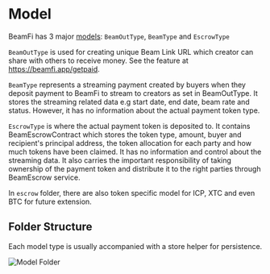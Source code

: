 # Model

BeamFi has 3 major [models](https://github.com/BeamFi/BeamFiProtocol/tree/main/backend/model): `BeamOutType`, `BeamType` and `EscrowType`

`BeamOutType` is used for creating unique Beam Link URL which creator can share with others to receive money.
See the feature at https://beamfi.app/getpaid.

`BeamType` represents a streaming payment created by buyers when they deposit payment to BeamFi to stream to creators as set in BeamOutType.
It stores the streaming related data e.g start date, end date, beam rate and status. However, it has no information about the actual payment token type.

`EscrowType` is where the actual payment token is deposited to. It contains BeamEscrowContract which stores the token type, amount, buyer and recipient's principal address, the token allocation for each party and how much tokens have been claimed. It has no information and control about the streaming data.
It also carries the important responsibility of taking ownership of the payment token and distribute it to the right parties through BeamEscrow service.

In `escrow` folder, there are also token specific model for ICP, XTC and even BTC for future extension.

## Folder Structure

Each model type is usually accompanied with a store helper for persistence.


<div style={{ paddingTop: "22px" }}>
  <Image src="/folder-model.png" alt="Model Folder" width={206} height={500} />
</div>
